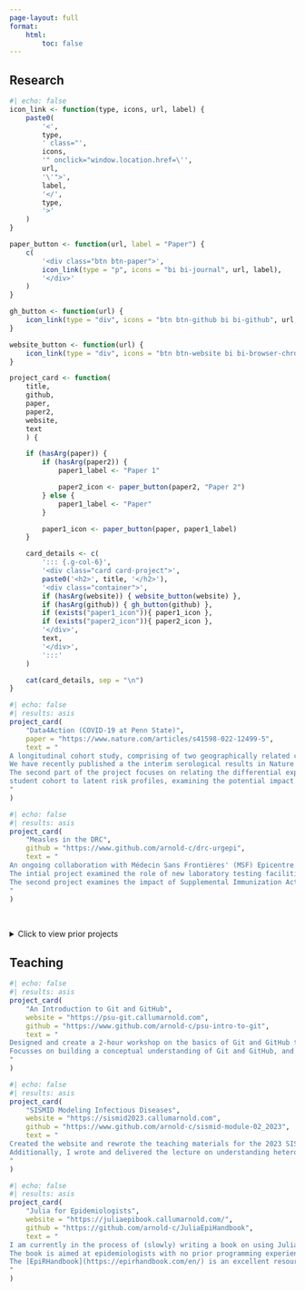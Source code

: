 ```yaml
---
page-layout: full
format:
    html:
        toc: false
---
```


## Research


```r
#| echo: false
icon_link <- function(type, icons, url, label) {
    paste0(
        '<',
        type,
        ' class="',
        icons,
        '" onclick="window.location.href=\'',
        url,
        '\'">',
        label,
        '</',
        type,
        '>'
    )
}

paper_button <- function(url, label = "Paper") {
    c(
        '<div class="btn btn-paper">',
        icon_link(type = "p", icons = "bi bi-journal", url, label),
        '</div>'
    )
}

gh_button <- function(url) {
    icon_link(type = "div", icons = "btn btn-github bi bi-github", url, "Code")
}

website_button <- function(url) {
    icon_link(type = "div", icons = "btn btn-website bi bi-browser-chrome", url, "Website")
}

project_card <- function(
    title,
    github,
    paper,
    paper2,
    website,
    text
    ) {

    if (hasArg(paper)) {
        if (hasArg(paper2)) {
            paper1_label <- "Paper 1"

            paper2_icon <- paper_button(paper2, "Paper 2")
        } else {
            paper1_label <- "Paper"
        }

        paper1_icon <- paper_button(paper, paper1_label)
    }

    card_details <- c(
        '::: {.g-col-6}',
        '<div class="card card-project">',
        paste0('<h2>', title, '</h2>'),
        '<div class="container">',
        if (hasArg(website)) { website_button(website) },
        if (hasArg(github)) { gh_button(github) },
        if (exists("paper1_icon")){ paper1_icon },
        if (exists("paper2_icon")){ paper2_icon },
        '</div>',
        text,
        '</div>',
        ':::'
    )

    cat(card_details, sep = "\n")
}
```

:::: {.grid}

```r
#| echo: false
#| results: asis
project_card(
    "Data4Action (COVID-19 at Penn State)",
    paper = "https://www.nature.com/articles/s41598-022-12499-5",
    text = "
A longitudinal cohort study, comprising of two geographically related cohorts,  that aims to examine the effect of Penn State University students on the SARS-CoV-2 incidence in the surrounding community.
We have recently published a the interim serological results in Nature Scientific Reports, which can be found [here](https://doi.org/10.1038/s41598-022-12499-5).
The second part of the project focuses on relating the differential exposures observed in the 
student cohort to latent risk profiles, examining the potential impact of interventions to reduce infections.
"
)
```

```r
#| echo: false
#| results: asis
project_card(
    "Measles in the DRC",
    github = "https://www.github.com/arnold-c/drc-urgepi",
    text = "
An ongoing collaboration with Médecin Sans Frontières' (MSF) Epicentre unit to analyze measles seroprevalence in the ex-Katanga region of the Democratic  Republic of Congo (DRC).
The intial project examined the role of new laboratory testing facilities on the speed of diagnosis and outbreak response decisions.
The second project examines the impact of Supplemental Immunization Activities in the ex-Katanga region; principally, characterizing the spatial and age-specific seronegativity, and examining the relationship between optical density (OD) distributions and seropositivity thresholds using finite mixture models.
"
)
```

::::

</br>

<details>
<summary>Click to view prior projects</summary>

:::: {.grid}

```r
#| echo: false
#| results: asis
project_card(
    "Waning Measles Immunity Among Infants in Canada",
    paper = "https://doi.org/10.1542/peds.2019-0630",
    text = "A prospective cross-sectional serology study of Canadian newborns and mothers
assessing the rate of waning measles, varicella, and mumps antibodies in infants, 
including subgroup analysis by vaccination status. A retrospective analysis of 
waning measles antibody titers (PRNT) in stored sera from a separate cohort of 
Canadian newborns was published as part of the study, and can be found 
[here](https://doi.org/10.1542/peds.2019-0630)"
)
```

::::

</details>


## Teaching
:::: {.grid}

```r
#| echo: false
#| results: asis
project_card(
    "An Introduction to Git and GitHub",
    website = "https://psu-git.callumarnold.com",
    github = "https://www.github.com/arnold-c/psu-intro-to-git",
    text = "
Designed and create a 2-hour workshop on the basics of Git and GitHub to graduate students, postdocs, and faculty at the Center for Infectious Disease Dynamics at Penn State University.
Focusses on building a conceptual understanding of Git and GitHub, and how it can be used to improve research workflows by providing clear examples that are directly relevant to infectious disease researchers.
"
)
```

```r
#| echo: false
#| results: asis
project_card(
    "SISMID Modeling Infectious Diseases",
    website = "https://sismid2023.callumarnold.com",
    github = "https://www.github.com/arnold-c/sismid-module-02_2023",
    text = "
Created the website and rewrote the teaching materials for the 2023 SISMID module 2 (Mathematical Models of Infectious Diseases), that introduced students to the basics of mathematical modeling of infectious diseases.
Additionally, I wrote and delivered the lecture on understanding heterogeneity in models.
"
)
```

```r
#| echo: false
#| results: asis
project_card(
    "Julia for Epidemiologists",
    website = "https://juliaepibook.callumarnold.com/",
    github = "https://github.com/arnold-c/JuliaEpiHandbook",
    text = "
I am currently in the process of (slowly) writing a book on using Julia for epidemiological research.
The book is aimed at epidemiologists with no prior programming experience, and will cover the basics of Julia, and how to use it for epidemiological research.
The [EpiRHandbook](https://epirhandbook.com/en/) is an excellent resource for new and experienced epidemiologists, but Julia has many advantages over R (and certainly some disadvantages), and I hope this book will serve a similar purpose and help epidemiologists thinking about the transition to Julia.
"
)
```

::::
